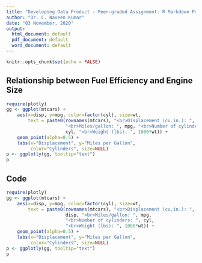 ```yaml
---
title: "Developing Data Product - Peer-graded Assignment: R Markdown Presentation & Plotly"
author: "Dr. C. Naveen Kumar"
date: "03 November, 2020"
output:
  html_document: default
  pdf_document: default
  word_document: default
---
```



```r
knitr::opts_chunk$set(echo = FALSE)
```

## Relationship between Fuel Efficiency and Engine Size
```r
require(plotly)
gg <- ggplot(mtcars) +
    aes(x=disp, y=mpg, color=factor(cyl), size=wt,
        text = paste0(rownames(mtcars), "<br>Displacement (cu.in.): ", disp,
                      "<br>Miles/gallon: ", mpg, "<br>Number of cylinders: ",
                      cyl, "<br>Weight (lbs): ", 1000*wt)) + 
    geom_point(alpha=0.5) +
    labs(x="Displacement", y="Miles per Gallon",
         color="Cylinders", size=NULL)
p <- ggplotly(gg, tooltip="text")
p
```


## Code
```r
require(plotly)
gg <- ggplot(mtcars) +
    aes(x=disp, y=mpg, color=factor(cyl), size=wt,
        text = paste0(rownames(mtcars), "<br>Displacement (cu.in.): ",
                      disp, "<br>Miles/gallon: ", mpg,
                      "<br>Number of cylinders: ", cyl,
                      "<br>Weight (lbs): ", 1000*wt)) + 
    geom_point(alpha=0.5) +
    labs(x="Displacement", y="Miles per Gallon",
         color="Cylinders", size=NULL)
p <- ggplotly(gg, tooltip="text")
p
```